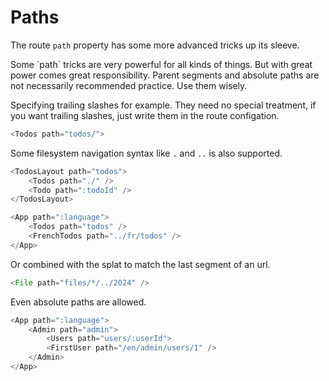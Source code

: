 # Paths

The route `path` property has some more advanced tricks up its sleeve.

<Error>
	Some `path` tricks are very powerful for all kinds of things. But with great
	power comes great responsibility. Parent segments and absolute paths are not
	necessarily recommended practice. Use them wisely.
</Error>

Specifying trailing slashes for example. They need no special treatment, if you want trailing slashes, just write them in the route configation.

```javascript
<Todos path="todos/">
```

Some filesystem navigation syntax like `.` and `..` is also supported.

```javascript
<TodosLayout path="todos">
	<Todos path="./" />
	<Todo path=":todoId" />
</TodosLayout>
```

```javascript
<App path=":language">
	<Todos path="todos" />
	<FrenchTodos path="../fr/todos" />
</App>
```

Or combined with the splat to match the last segment of an url.

```javascript
<File path="files/*/../2024" />
```

Even absolute paths are allowed.

```javascript
<App path=":language">
	<Admin path="admin">
		<Users path="users/:userId">
		<FirstUser path="/en/admin/users/1" />
	</Admin>
</App>
```
